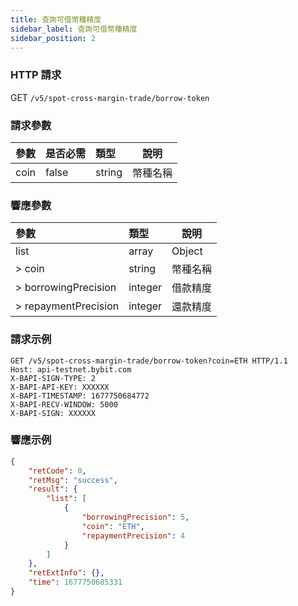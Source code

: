 ```yaml
---
title: 查詢可借幣種精度
sidebar_label: 查詢可借幣種精度
sidebar_position: 2
---
```


### HTTP 請求
GET `/v5/spot-cross-margin-trade/borrow-token`

### 請求參數
| 參數 |是否必需| 類型 | 說明|
|:----- |:-------|:-----|------ |
|coin|false|string|幣種名稱 |

### 響應參數
| 參數 | 類型 | 說明|
|:----- |:-----|----- |
|list|array|Object|
|> coin|string |幣種名稱 |
|> borrowingPrecision|integer |借款精度 |
|> repaymentPrecision|integer |還款精度 |

### 請求示例

```http
GET /v5/spot-cross-margin-trade/borrow-token?coin=ETH HTTP/1.1
Host: api-testnet.bybit.com
X-BAPI-SIGN-TYPE: 2
X-BAPI-API-KEY: XXXXXX
X-BAPI-TIMESTAMP: 1677750684772
X-BAPI-RECV-WINDOW: 5000
X-BAPI-SIGN: XXXXXX
```

### 響應示例

```json
{
    "retCode": 0,
    "retMsg": "success",
    "result": {
        "list": [
            {
                "borrowingPrecision": 5,
                "coin": "ETH",
                "repaymentPrecision": 4
            }
        ]
    },
    "retExtInfo": {},
    "time": 1677750685331
}
```
